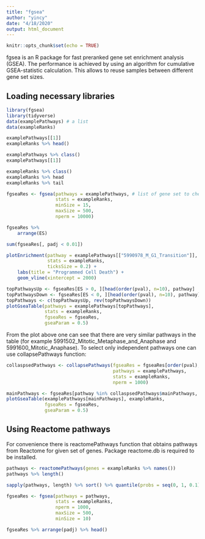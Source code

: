 ```yaml
---
title: "fgsea"
author: "yincy"
date: "4/18/2020"
output: html_document
---
```


```r
knitr::opts_chunk$set(echo = TRUE)
```


fgsea is an R package for fast preranked gene set enrichment analysis (GSEA). The performance is achieved by using an algorithm for cumulative GSEA-statistic calculation. This allows to reuse samples between different gene set sizes.  

## Loading necessary libraries  
```r
library(fgsea)
library(tidyverse)
data(examplePathways) # a list 
data(exampleRanks)
```

```r
examplePathways[[1]]
exampleRanks %>% head()
```

```r
examplePathways %>% class()
examplePathways[[1]]

exampleRanks %>% class()
exampleRanks %>% head
exampleRanks %>% tail
```

```r
fgseaRes <- fgsea(pathways = examplePathways, # list of gene set to check 
                  stats = exampleRanks, 
                  minSize = 15, 
                  maxSize = 500,
                  nperm = 10000)
```


```r
fgseaRes %>% 
    arrange(ES)
```


```r
sum(fgseaRes[, padj < 0.01])
```


```r
plotEnrichment(pathway = examplePathways[["5990978_M_G1_Transition"]], 
               stats = exampleRanks, 
               ticksSize = 0.2) +
    labs(title = "Programmed Cell Death") +
    geom_vline(xintercept = 2000)
```


```r
topPathwaysUp <- fgseaRes[ES > 0, ][head(order(pval), n=10), pathway]
topPathwaysDown <- fgseaRes[ES < 0, ][head(order(pval), n=10), pathway]
topPathways <- c(topPathwaysUp, rev(topPathwaysDown))
plotGseaTable(pathways = examplePathways[topPathways], 
              stats = exampleRanks, 
              fgseaRes = fgseaRes,
              gseaParam = 0.5)
```


From the plot above one can see that there are very similar pathways in the table (for example 5991502_Mitotic_Metaphase_and_Anaphase and 5991600_Mitotic_Anaphase). To select only independent pathways one can use collapsePathways function:  
```r
collaspsedPathways <- collapsePathways(fgseaRes = fgseaRes[order(pval), ][padj < 0.01, ], 
                                       pathways = examplePathways, 
                                       stats = exampleRanks, 
                                       nperm = 1000)

mainPathways <- fgseaRes[pathway %in% collaspsedPathways$mainPathways, ][order(-NES), pathway]
plotGseaTable(examplePathways[mainPathways], exampleRanks, 
              fgseaRes = fgseaRes, 
              gseaParam = 0.5)
```

## Using Reactome pathways  
For convenience there is reactomePathways function that obtains pathways from Reactome for given set of genes. Package reactome.db is required to be installed.  

```r
pathways <- reactomePathways(genes = exampleRanks %>% names())
pathways %>% length()

sapply(pathways, length) %>% sort() %>% quantile(probs = seq(0, 1, 0.1))

fgseaRes <- fgsea(pathways = pathways, 
                  stats = exampleRanks, 
                  nperm = 1000, 
                  maxSize = 500, 
                  minSize = 10)

fgseaRes %>% arrange(padj) %>% head()
```





